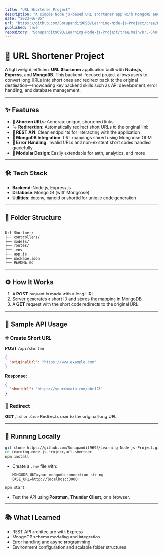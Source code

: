 ```yaml
---
title: "URL Shortener Project"
description: "A simple Node.js-based URL shortener app with MongoDB and Express.js."
date: "2023-06-05"
url: "https://github.com/Sonupandit9693/Learning-Node-js-Project/tree/main/Url-Shortner"
published: true
repository: "Sonupandit9693/Learning-Node-js-Project/tree/main/Url-Shortner/"
---
```


# 🔗 URL Shortener Project

A lightweight, efficient **URL Shortener** application built with **Node.js**, **Express**, and **MongoDB**. This backend-focused project allows users to convert long URLs into short ones and redirect back to the original destination—showcasing key backend skills such as API development, error handling, and database management.

---

## ✨ Features

- 🔗 **Shorten URLs**: Generate unique, shortened links  
- ↪️ **Redirection**: Automatically redirect short URLs to the original link  
- 📡 **REST API**: Clean endpoints for interacting with the application  
- 💾 **MongoDB Integration**: URL mappings stored using Mongoose ODM  
- 🚫 **Error Handling**: Invalid URLs and non-existent short codes handled gracefully  
- 🔧 **Modular Design**: Easily extendable for auth, analytics, and more  

---

## 🛠 Tech Stack

- **Backend**: Node.js, Express.js  
- **Database**: MongoDB (with Mongoose)  
- **Utilities**: dotenv, nanoid or shortid for unique code generation  

---

## 📁 Folder Structure

```

Url-Shortner/
├── controllers/
├── models/
├── routes/
├── .env
├── app.js
├── package.json
└── README.md

````

---

## ⚙️ How It Works

1. A **POST** request is made with a long URL  
2. Server generates a short ID and stores the mapping in MongoDB  
3. A **GET** request with the short code redirects to the original URL  

---

## 🔄 Sample API Usage

### ➕ Create Short URL  

**POST** `/api/shorten`  

```json
{
  "originalUrl": "https://www.example.com"
}
````

**Response:**

```json
{
  "shortUrl": "https://yourdomain.com/abc123"
}
```

### 🔁 Redirect

**GET** `/:shortCode`
Redirects user to the original long URL

---

## 🧪 Running Locally

```bash
git clone https://github.com/Sonupandit9693/Learning-Node-js-Project.git
cd Learning-Node-js-Project/Url-Shortner
npm install
```

* Create a `.env` file with:

  ```
  MONGODB_URI=your-mongodb-connection-string
  BASE_URL=http://localhost:3000
  ```

```bash
npm start
```

* Test the API using **Postman**, **Thunder Client**, or a browser.

---

## 📚 What I Learned

* REST API architecture with Express
* MongoDB schema modeling and integration
* Error handling and async programming
* Environment configuration and scalable folder structures
